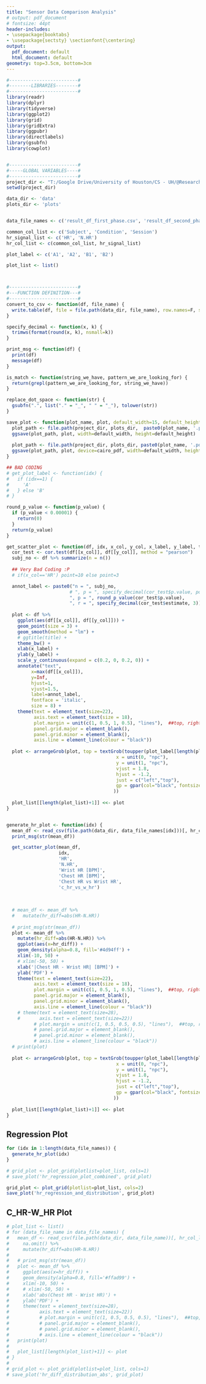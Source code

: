 ```yaml
---
title: "Sensor Data Comparison Analysis"
# output: pdf_document 
# fontsize: 44pt
header-includes:
- \usepackage{booktabs}
- \usepackage{sectsty} \sectionfont{\centering}
output:
  pdf_document: default
  html_document: default
geometry: top=3.5cm, bottom=3cm
---
```



```r

#-------------------------#
#--------LIBRARIES--------#
#-------------------------#
library(readr)
library(dplyr)
library(tidyverse)
library(ggplot2)
library(grid)
library(gridExtra)
library(ggpubr) 
library(directlabels)
library(gsubfn)
library(cowplot)


#-------------------------#
#-----GLOBAL VARIABLES----#
#-------------------------#
project_dir <- "T:/Google Drive/University of Houston/CS - UH/@Research - CPL/@Projects/NsfStressDataCuration/nsf-data-paper-scripts"
setwd(project_dir)

data_dir <- 'data'
plots_dir <- 'plots'


data_file_names <- c('result_df_first_phase.csv', 'result_df_second_phase.csv')

common_col_list <- c('Subject', 'Condition', 'Session')
hr_signal_list <- c('HR', 'N.HR')
hr_col_list <- c(common_col_list, hr_signal_list)

plot_label <- c('A1', 'A2', 'B1', 'B2')

plot_list <- list()



#-------------------------#
#---FUNCTION DEFINITION---#
#-------------------------#
convert_to_csv <- function(df, file_name) {
  write.table(df, file = file.path(data_dir, file_name), row.names=F, sep = ',')
}

specify_decimal <- function(x, k) {
  trimws(format(round(x, k), nsmall=k))
}

print_msg <- function(df) {
  print(df)
  message(df)
}

is_match <- function(string_we_have, pattern_we_are_looking_for) { 
  return(grepl(pattern_we_are_looking_for, string_we_have)) 
} 

replace_dot_space <- function(str) {
  gsubfn(".", list("." = "_", " " = "_"), tolower(str))
}

save_plot <- function(plot_name, plot, default_width=15, default_height=12) {
  plot_path <- file.path(project_dir, plots_dir,  paste0(plot_name, '.png'))
  ggsave(plot_path, plot, width=default_width, height=default_height)
  
  plot_path <- file.path(project_dir, plots_dir, paste0(plot_name, '.pdf'))
  ggsave(plot_path, plot, device=cairo_pdf, width=default_width, height=default_height)
}

## BAD CODING
# get_plot_label <- function(idx) {
#   if (idx==1) {
#     'A'
#   } else 'B'
# }

round_p_value <- function(p_value) {
  if (p_value < 0.00001) {
    return(0)
  }
  return(p_value)
}

get_scatter_plot <- function(df, idx, x_col, y_col, x_label, y_label, title, file_name, transformed=F) {
  cor_test <- cor.test(df[[x_col]], df[[y_col]], method = "pearson")
  subj_no <- df %>% summarize(n = n())
  
  ## Very Bad Coding :P
  # if(x_col=='HR') point=10 else point=3

  annot_label <- paste0("n = ", subj_no, 
                       # ", p = ", specify_decimal(cor_test$p.value, point), 
                       ", p = ", round_p_value(cor_test$p.value), 
                       ", r = ", specify_decimal(cor_test$estimate, 3))
    
  plot <- df %>%
    ggplot(aes(df[[x_col]], df[[y_col]])) +
    geom_point(size = 3) +
    geom_smooth(method = "lm") +
    # ggtitle(title) + 
    theme_bw() + 
    xlab(x_label) + 
    ylab(y_label) +
    scale_y_continuous(expand = c(0.2, 0, 0.2, 0)) +
    annotate("text",
         x=max(df[[x_col]]),
         y=Inf,
         hjust=1,
         vjust=1.5,
         label=annot_label,
         fontface = 'italic', 
         size = 8) +
    theme(text = element_text(size=22),
          axis.text = element_text(size = 18),
          plot.margin = unit(c(1, 0.5, 1, 0.5), "lines"),  ##top, right, bottom, left
          panel.grid.major = element_blank(),
          panel.grid.minor = element_blank(),
          axis.line = element_line(colour = "black")) 
  
  plot <- arrangeGrob(plot, top = textGrob(toupper(plot_label[length(plot_list)+1]),
                                        x = unit(0, "npc"),
                                        y = unit(1, "npc"),
                                        vjust = 1.8, 
                                        hjust = -1.2,
                                        just = c("left","top"),
                                        gp = gpar(col="black", fontsize=22, fontface="bold")
                                       ))
  
  plot_list[[length(plot_list)+1]] <<- plot
}


generate_hr_plot <- function(idx) {
  mean_df <- read_csv(file.path(data_dir, data_file_names[idx]))[, hr_col_list] %>% na.omit()
  print_msg(str(mean_df))

  get_scatter_plot(mean_df,
                   idx,
                   'HR',
                   'N.HR',
                   'Wrist HR [BPM]',
                   'Chest HR [BPM]',
                   'Chest HR vs Wrist HR',
                   'c_hr_vs_w_hr')
  
  
  
  # mean_df <- mean_df %>% 
  #   mutate(hr_diff=abs(HR-N.HR))
  
  # print_msg(str(mean_df))
  plot <- mean_df %>% 
    mutate(hr_diff=abs(HR-N.HR)) %>% 
    ggplot(aes(x=hr_diff)) +
    geom_density(alpha=0.8, fill='#4d94ff') +
    xlim(-10, 50) +
    # xlim(-50, 50) +
    xlab('|Chest HR - Wrist HR| [BPM]') +
    ylab('PDF') +
    theme(text = element_text(size=22),
          axis.text = element_text(size = 18),
          plot.margin = unit(c(1, 0.5, 1, 0.5), "lines"),  ##top, right, bottom, left
          panel.grid.major = element_blank(),
          panel.grid.minor = element_blank(),
          axis.line = element_line(colour = "black")) 
    # theme(text = element_text(size=28),
    #       axis.text = element_text(size=22))
          # plot.margin = unit(c(1, 0.5, 0.5, 0.5), "lines"),  ##top, right, bottom, left
          # panel.grid.major = element_blank(),
          # panel.grid.minor = element_blank(),
          # axis.line = element_line(colour = "black")) 
  # print(plot)
  
  plot <- arrangeGrob(plot, top = textGrob(toupper(plot_label[length(plot_list)+1]),
                                        x = unit(0, "npc"),
                                        y = unit(1, "npc"),
                                        vjust = 1.8, 
                                        hjust = -1.2,
                                        just = c("left","top"),
                                        gp = gpar(col="black", fontsize=22, fontface="bold")
                                       ))
  
  plot_list[[length(plot_list)+1]] <<- plot
}

``` 



\newpage
## Regression Plot
```r
for (idx in 1:length(data_file_names)) {
  generate_hr_plot(idx)
}

# grid_plot <- plot_grid(plotlist=plot_list, cols=1)
# save_plot('hr_regression_plot_combined', grid_plot)

grid_plot <- plot_grid(plotlist=plot_list, cols=2)
save_plot('hr_regression_and_distribution', grid_plot)
```

\newpage
## C_HR-W_HR Plot
```r
# plot_list <- list()
# for (data_file_name in data_file_names) {
#   mean_df <- read_csv(file.path(data_dir, data_file_name))[, hr_col_list] %>% 
#     na.omit() %>% 
#     mutate(hr_diff=abs(HR-N.HR))
#   
#   # print_msg(str(mean_df))
#   plot <- mean_df %>% 
#     ggplot(aes(x=hr_diff)) +
#     geom_density(alpha=0.8, fill='#ffad99') +
#     xlim(-10, 50) +
#     # xlim(-50, 50) +
#     xlab('abs(Chest HR - Wrist HR)') +
#     ylab('PDF') +
#     theme(text = element_text(size=28),
#           axis.text = element_text(size=22))
#           # plot.margin = unit(c(1, 0.5, 0.5, 0.5), "lines"),  ##top, right, bottom, left
#           # panel.grid.major = element_blank(),
#           # panel.grid.minor = element_blank(),
#           # axis.line = element_line(colour = "black")) 
#   print(plot)
#   
#   plot_list[[length(plot_list)+1]] <- plot
# }
# 
# grid_plot <- plot_grid(plotlist=plot_list, cols=1)
# save_plot('hr_diff_distribution_abs', grid_plot)
```

